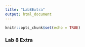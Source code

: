```yaml
---
title: "Lab8Extra"
output: html_document
---
```


```r
knitr::opts_chunk$set(echo = TRUE)
```

### Lab 8 Extra